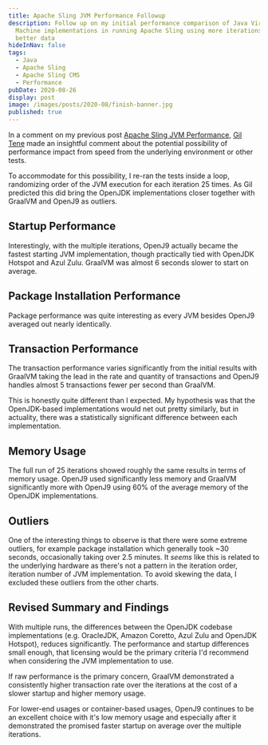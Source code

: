 ```yaml
---
title: Apache Sling JVM Performance Followup
description: Follow up on my initial performance comparison of Java Virtual
  Machine implementations in running Apache Sling using more iterations to get
  better data
hideInNav: false
tags:
  - Java
  - Apache Sling
  - Apache Sling CMS
  - Performance
pubDate: 2020-08-26
display: post
image: /images/posts/2020-08/finish-banner.jpg
published: true
---
```


  

In a comment on my previous post [Apache Sling JVM Performance](https://blogs.perficient.com/2020/08/19/apache-sling-jvm-performance-comparison/), [Gil Tene](https://twitter.com/giltene) made an insightful comment about the potential possibility of performance impact from speed from the underlying environment or other tests.

To accommodate for this possibility, I re-ran the tests inside a loop, randomizing order of the JVM execution for each iteration 25 times. As Gil predicted this did bring the OpenJDK implementations closer together with GraalVM and OpenJ9 as outliers.   
  
## Startup Performance

  
Interestingly, with the multiple iterations, OpenJ9 actually became the fastest starting JVM implementation, though practically tied with OpenJDK Hotspot and Azul Zulu. GraalVM was almost 6 seconds slower to start on average.

  

  

## Package Installation Performance

  
Package performance was quite interesting as every JVM besides OpenJ9 averaged out nearly identically.   
  

  

## Transaction Performance

  
The transaction performance varies significantly from the initial results with GraalVM taking the lead in the rate and quantity of transactions and OpenJ9 handles almost 5 transactions fewer per second than GraalVM.

This is honestly quite different than I expected. My hypothesis was that the OpenJDK-based implementations would net out pretty similarly, but in actuality, there was a statistically significant difference between each implementation.  
  

  
## Memory Usage

  
The full run of 25 iterations showed roughly the same results in terms of memory usage. OpenJ9 used significantly less memory and GraalVM significantly more with OpenJ9 using 60% of the average memory of the OpenJDK implementations.  
  

  

## Outliers

  
One of the interesting things to observe is that there were some extreme outliers, for example package installation which generally took \~30 seconds, occasionally taking over 2.5 minutes. It _seems_ like this is related to the underlying hardware as there's not a pattern in the iteration order, iteration number of JVM implementation. To avoid skewing the data, I excluded these outliers from the other charts.  
  

  

## Revised Summary and Findings

  
With multiple runs, the differences between the OpenJDK codebase implementations (e.g. OracleJDK, Amazon Coretto, Azul Zulu and OpenJDK Hotspot), reduces significantly. The performance and startup differences small enough, that licensing would be the primary criteria I'd recommend when considering the JVM implementation to use.

If raw performance is the primary concern, GraalVM demonstrated a consistently higher transaction rate over the iterations at the cost of a slower startup and higher memory usage.

For lower-end usages or container-based usages, OpenJ9 continues to be an excellent choice with it's low memory usage and especially after it demonstrated the promised faster startup on average over the multiple iterations. 

  
